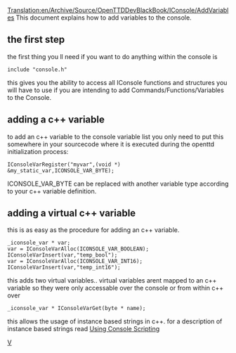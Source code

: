[[Translation:en/Archive/Source/OpenTTDDevBlackBook/IConsole/AddVariables]]
This document explains how to add variables to the console.

==the first step==
the first thing you ll need if you want to do anything within the console is
<pre>
include "console.h"
</pre>
this gives you the ability to access all IConsole functions and structures you will have to use if you are intending to add Commands/Functions/Variables to the Console.

==adding a c++ variable==
to add an c++ variable to the console variable list you only need to put this somewhere in your sourcecode where it is executed during the openttd initialization process:
<pre>
IConsoleVarRegister("myvar",(void *) &my_static_var,ICONSOLE_VAR_BYTE);
</pre>
ICONSOLE_VAR_BYTE can be replaced with another variable type according to your c++ variable definition.

==adding a virtual c++ variable==
this is as easy as the procedure for adding an c++ variable.
<pre>
_iconsole_var * var;
var = IConsoleVarAlloc(ICONSOLE_VAR_BOOLEAN);
IConsoleVarInsert(var,"temp_bool");
var = IConsoleVarAlloc(ICONSOLE_VAR_INT16);
IConsoleVarInsert(var,"temp_int16");
</pre>
this adds two virtual variables.. virtual variables arent mapped to an c++ variable so they were only accessable over the console or from within c++ over
<pre>
_iconsole_var * IConsoleVarGet(byte * name);
</pre>
this allows the usage of instance based strings in c++. for a description of instance based strings read [[en/Archive/Source/OpenTTDDevBlackBook/IConsole/Scripting|Using Console Scripting]]

[[Category:en/Archive/Source/OpenTTDDevBlackBook|V]]